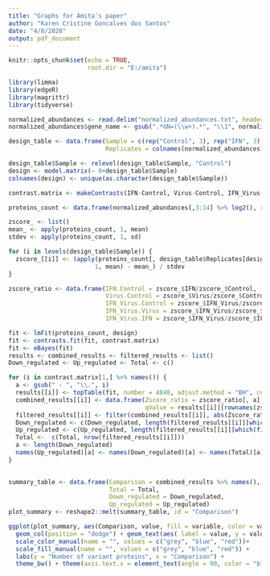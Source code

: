 ```yaml
---
title: "Graphs for Amita's paper"
author: "Karen Cristine Goncalves dos Santos"
date: "4/8/2020"
output: pdf_document
---
```


```r
knitr::opts_chunk$set(echo = TRUE, 
                      root.dir = "E:/amita")
```

```r
library(limma)
library(edgeR)
library(magrittr)
library(tidyverse)

normalized_abundances <- read.delim("normalized_abundances.txt", header = T, stringsAsFactors = F)
normalized_abundances$gene_name <- gsub(".*GN=(\\w+).*", "\\1", normalized_abundances$Description)

design_table <- data.frame(Sample = c(rep("Control", 3), rep("IFN", 3), rep("Virus", 3), rep("IFN_Virus", 3)),
                           Replicates = colnames(normalized_abundances)[3:14])

design_table$Sample <- relevel(design_table$Sample, "Control") 
design <- model.matrix(~ 0+design_table$Sample)
colnames(design) <- unique(as.character(design_table$Sample))

contrast.matrix <- makeContrasts(IFN-Control, Virus-Control, IFN_Virus-Control, IFN_Virus-Virus, IFN_Virus-IFN, levels=design)

proteins_count <- data.frame(normalized_abundances[,3:14] %>% log2(), row.names = normalized_abundances$Accession)
```

```r
zscore_ <- list()
mean_ <- apply(proteins_count, 1, mean)
stdev <- apply(proteins_count, 1, sd)

for (i in levels(design_table$Sample)) {
  zscore_[[i]] <- (apply(proteins_count[, design_table$Replicates[design_table$Sample == i]],
                        1, mean) - mean_) / stdev
}

zscore_ratio <- data.frame(IFN.Control = zscore_$IFN/zscore_$Control, 
                           Virus.Control = zscore_$Virus/zscore_$Control, 
                           IFN_Virus.Control = zscore_$IFN_Virus/zscore_$Control, 
                           IFN_Virus.Virus = zscore_$IFN_Virus/zscore_$Virus,  
                           IFN_Virus.IFN = zscore_$IFN_Virus/zscore_$IFN)

fit <- lmFit(proteins_count, design)
fit <- contrasts.fit(fit, contrast.matrix)
fit <- eBayes(fit)
results <- combined_results <- filtered_results <- list()
Down_regulated <- Up_regulated <- Total <- c()

for (i in contrast.matrix[1,] %>% names()) {
  a <- gsub(" - ", "\\.", i)
  results[[i]] <- topTable(fit, number = 4848, adjust.method = "BH", coef = i)
  combined_results[[i]] <- data.frame(Zscore_ratio = zscore_ratio[, a], 
                                      qValue = results[[i]][rownames(zscore_ratio), "adj.P.Val"])
  filtered_results[[i]] <- filter(combined_results[[i]], abs(Zscore_ratio) > 1.96 & qValue < 0.05)
  Down_regulated <- c(Down_regulated, length(filtered_results[[i]][which(filtered_results[[i]]$Zscore_ratio < 0), 1]))
  Up_regulated <- c(Up_regulated, length(filtered_results[[i]][which(filtered_results[[i]]$Zscore_ratio > 0), 1]))
  Total <-  c(Total, nrow(filtered_results[[i]]))
  a <- length(Down_regulated)
  names(Up_regulated)[a] <- names(Down_regulated)[a] <- names(Total)[a] <- i
}
  
```
```r
summary_table <- data.frame(Comparison = combined_results %>% names(),
                            Total = Total,
                            Down_regulated = Down_regulated,
                            Up_regulated = Up_regulated)
plot_summary <- reshape2::melt(summary_table, id = "Comparison")

ggplot(plot_summary, aes(Comparison, value, fill = variable, color = variable)) +
  geom_col(position = "dodge") + geom_text(aes( label = value, y = value + 10), position = position_dodge(0.9), color = "black") + 
  scale_color_manual(name = "", values = c("grey", "blue", "red"))+
  scale_fill_manual(name = "", values = c("grey", "blue", "red")) + 
  labs(y = "Number of variant proteins", x = "Comparison") + 
  theme_bw() + theme(axis.text.x = element_text(angle = 90, color = "black"))

```

